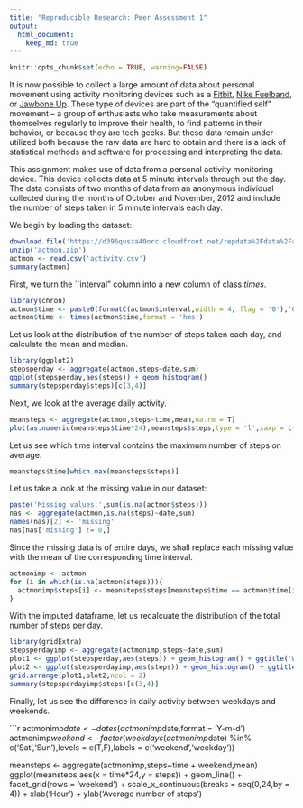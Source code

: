 ```yaml
---
title: "Reproducible Research: Peer Assessment 1"
output: 
  html_document:
    keep_md: true
---
```


```r
knitr::opts_chunk$set(echo = TRUE, warning=FALSE)
```

It is now possible to collect a large amount of data about personal
movement using activity monitoring devices such as a
[Fitbit](http://www.fitbit.com), [Nike
Fuelband](http://www.nike.com/us/en_us/c/nikeplus-fuelband), or
[Jawbone Up](https://jawbone.com/up). These type of devices are part of
the "quantified self" movement -- a group of enthusiasts who take
measurements about themselves regularly to improve their health, to
find patterns in their behavior, or because they are tech geeks. But
these data remain under-utilized both because the raw data are hard to
obtain and there is a lack of statistical methods and software for
processing and interpreting the data.

This assignment makes use of data from a personal activity monitoring
device. This device collects data at 5 minute intervals through out the
day. The data consists of two months of data from an anonymous
individual collected during the months of October and November, 2012
and include the number of steps taken in 5 minute intervals each day.


We begin by loading the dataset:

```r
download.file('https://d396qusza40orc.cloudfront.net/repdata%2Fdata%2Factivity.zip','actmon.zip')
unzip('actmon.zip')
actmon <- read.csv('activity.csv')
summary(actmon)
```

 First, we turn the ``interval" column into a new column of class *times*.

```r
library(chron)
actmon$time <- paste0(formatC(actmon$interval,width = 4, flag = '0'),'00')
actmon$time <- times(actmon$time,format = 'hms')
```

Let us look at the distribution of the number of steps taken each day, and calculate the mean and median.

```r
library(ggplot2)
stepsperday <- aggregate(actmon,steps~date,sum)
ggplot(stepsperday,aes(steps)) + geom_histogram()
summary(stepsperday$steps)[c(3,4)]
```

Next, we look at the average daily activity.

```r
meansteps <- aggregate(actmon,steps~time,mean,na.rm = T)
plot(as.numeric(meansteps$time*24),meansteps$steps,type = 'l',xaxp = c(0,24,6), xlab = 'Hour',ylab = 'Average number of steps')
```

Let us see which time interval contains the maximum number of steps on average.

```r
meansteps$time[which.max(meansteps$steps)]
```

Let us take a look at the missing value in our dataset: 

```r
paste('Missing values:',sum(is.na(actmon$steps)))
nas <- aggregate(actmon,is.na(steps)~date,sum)
names(nas)[2] <- 'missing'
nas[nas['missing'] != 0,]
```

Since the missing data is of entire days, we shall replace each missing value with the mean of the corresponding time interval.

```r
actmonimp <- actmon
for (i in which(is.na(actmon$steps))){
  actmonimp$steps[i] <- meansteps$steps[meansteps$time == actmon$time[i]]
} 
```

With the imputed dataframe, let us recalcuate the distribution of the total number of steps per day.

```r
library(gridExtra)
stepsperdayimp <- aggregate(actmonimp,steps~date,sum)
plot1 <- ggplot(stepsperday,aes(steps)) + geom_histogram() + ggtitle('With missing values')
plot2 <- ggplot(stepsperdayimp,aes(steps)) + geom_histogram() + ggtitle('Imputed')
grid.arrange(plot1,plot2,ncol = 2)
summary(stepsperdayimp$steps)[c(3,4)]
```

Finally, let us see the difference in daily activity between weekdays and weekends.

```r
actmonimp$date <- dates(actmonimp$date,format = 'Y-m-d')
actmonimp$weekend <- factor(weekdays(actmonimp$date) %in% c('Sat','Sun'),levels = c(T,F),labels = c('weekend','weekday'))

meansteps <- aggregate(actmonimp,steps~time + weekend,mean)
ggplot(meansteps,aes(x = time*24,y = steps)) + geom_line() + facet_grid(rows = 'weekend') + scale_x_continuous(breaks = seq(0,24,by = 4)) + xlab('Hour') + ylab('Average number of steps')